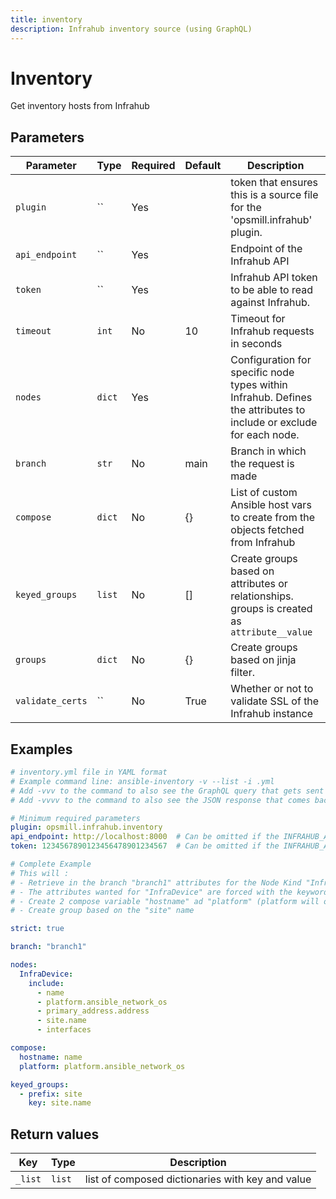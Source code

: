 ```yaml
---
title: inventory
description: Infrahub inventory source (using GraphQL)
---
```


# Inventory

Get inventory hosts from Infrahub

## Parameters

| Parameter | Type | Required | Default | Description |
|-----------|------|----------|---------|-------------|
| `plugin` | `` | Yes |  | token that ensures this is a source file for the 'opsmill.infrahub' plugin. |
| `api_endpoint` | `` | Yes |  | Endpoint of the Infrahub API |
| `token` | `` | Yes |  | Infrahub API token to be able to read against Infrahub. |
| `timeout` | `int` | No | 10 | Timeout for Infrahub requests in seconds |
| `nodes` | `dict` | Yes |  | Configuration for specific node types within Infrahub. Defines the attributes to include or exclude for each node. |
| `branch` | `str` | No | main | Branch in which the request is made |
| `compose` | `dict` | No | {} | List of custom Ansible host vars to create from the objects fetched from Infrahub |
| `keyed_groups` | `list` | No | [] | Create groups based on attributes or relationships. groups is created as `attribute__value` |
| `groups` | `dict` | No | {} | Create groups based on jinja filter. |
| `validate_certs` | `` | No | True | Whether or not to validate SSL of the Infrahub instance |

## Examples

```yaml
# inventory.yml file in YAML format
# Example command line: ansible-inventory -v --list -i .yml
# Add -vvv to the command to also see the GraphQL query that gets sent in the debug output.
# Add -vvvv to the command to also see the JSON response that comes back in the debug output.

# Minimum required parameters
plugin: opsmill.infrahub.inventory
api_endpoint: http://localhost:8000  # Can be omitted if the INFRAHUB_ADDRESS environment variable is set
token: 1234567890123456478901234567  # Can be omitted if the INFRAHUB_API_TOKEN environment variable is set

# Complete Example
# This will :
# - Retrieve in the branch "branch1" attributes for the Node Kind "InfraDevice"
# - The attributes wanted for "InfraDevice" are forced with the keyword "include"
# - Create 2 compose variable "hostname" ad "platform" (platform will override the attribute platform retrieved)
# - Create group based on the "site" name

strict: true

branch: "branch1"

nodes:
  InfraDevice:
    include:
      - name
      - platform.ansible_network_os
      - primary_address.address
      - site.name
      - interfaces

compose:
  hostname: name
  platform: platform.ansible_network_os

keyed_groups:
  - prefix: site
    key: site.name
```

## Return values

| Key | Type | Description |
|-----|------|-------------|
| `_list` | `list` | list of composed dictionaries with key and value |
